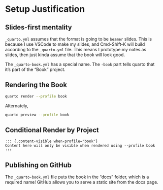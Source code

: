 # Setup Justification

## Slides-first mentality

`_quarto.yml` assumes that the format is going to be `beamer` slides. This is because I use VSCode to make my slides, and Cmd-Shift-K will build according to the `_quarto.yml` file. This means I prototype my notes as slides, then just kinda assume that the book will look good.

The `_quarto-book.yml` has a special name. The `-book` part tells quarto that it's part of the "Book" project.

## Rendering the Book

```sh
quarto render --profile book
```

Alternately,

```sh
quarto preview --profile book
```

## Conditional Render by Project

```
::: {.content-visible when-profile="book"}
Content here will only be visible when rendered using --profile book
:::
```

## Publishing on GitHub

The `_quarto-book.yml` file puts the book in the "docs" folder, which is a required name! GitHub allows you to serve a static site from the docs page.

